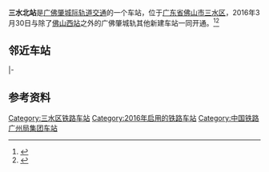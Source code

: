 {{Infobox China railway station
|车站名称=三水北站
|图片 = Sanshui North Station.jpg
|图片介绍 = 三水北站3/4站台
|其他名称=
|车站拼音=Sanshuibei
|英文名称=Sanshuibei Railway Station
|车站代码=24562<ref>{{cite web|url=http://hyfw.12306.cn/hyinfo/action/FwcszsAction_index?type=1|title=营业站服务信息查询|publisher=[[中国铁路客户服务中心|中国铁路客户服务中心]]|accessdate=2017-05-28|archive-date=2016-11-06|archive-url=https://web.archive.org/web/20161106075157/http://hyfw.12306.cn/hyinfo/action/FwcszsAction_index?type=1|dead-url=no}}</ref>
|电报码 = ARQ
|拼音码=SSB
|车站类型=城际客运站
|技术性质=
|业务性质=客运站
|始建时间=
|开通运营=2016年3月30日
|车站位置=[[广东省|广东省]][[佛山市|佛山市]][[三水区|三水区]]
|坐标={{coord|23|11|14.80|N|112|54|49.01|E|display=inline,title}}
|归属=[[广州铁路集团|广州铁路集团]]
|线路=[[广佛肇城际轨道交通|广佛肇城际轨道交通]]
|车站等级=未定等
|使用状态=使用中
|股道数目=4
|正线=
|到发线=
|其它线=
|月台数目=4
|侧式站台=
|岛式站台=2
|站台面=
|网站=
|站线配置图=
}}

'''三水北站'''是[[广佛肇城际轨道交通|广佛肇城际轨道交通]]的一个车站，位于[[广东省|广东省]][[佛山市|佛山市]][[三水区|三水区]]，2016年3月30日与除了[[佛山西站|佛山西站]]之外的广佛肇城轨其他新建车站一同开通。<ref>{{cite news|url=http://economy.southcn.com/e/2016-03/30/content_145040460.htm|title=广佛肇城轨今日开通！广州佛山肇庆都有什么好玩的（攻略）|date=2016-03-30|publisher=南方网|accessdate=2016-03-30|archive-date=2016-04-12|archive-url=https://web.archive.org/web/20160412155309/http://economy.southcn.com/e/2016-03/30/content_145040460.htm|dead-url=no}}</ref><ref>{{cite news|url=http://house.gmw.cn/newspaper/2016-03/30/content_111516465.htm|title=三水北站配套全 狮山北站盼人气|publisher=光明网|accessdate=2016-03-30|deadurl=yes|archiveurl=https://web.archive.org/web/20160415100324/http://house.gmw.cn/newspaper/2016-03/30/content_111516465.htm|archivedate=2016-04-15}}</ref>

== 邻近车站 ==
{{Start rail box|[[中国铁路|中国铁路]]}}
{{s-inop|[[狮山北站|狮山北站]]|[[广州站|广州站]]方向}}
{{s-line|[[广佛肇城际轨道交通|广佛肇城际轨道交通]]}}
{{s-inop|[[云东海站|云东海站]]|[[肇庆站|肇庆站]]方向}}
|-
{{end box}}

== 参考资料 ==
{{reflist}}

{{广佛肇城际轨道交通}}
[[Category:三水区铁路车站|Category:三水区铁路车站]]
[[Category:2016年启用的铁路车站|Category:2016年启用的铁路车站]]
[[Category:中国铁路广州局集团车站|Category:中国铁路广州局集团车站]]